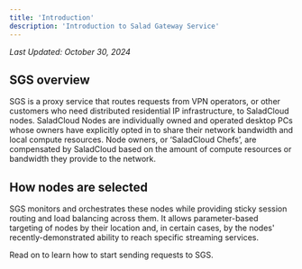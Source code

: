 ```yaml
---
title: 'Introduction'
description: 'Introduction to Salad Gateway Service'
---
```


_Last Updated: October 30, 2024_

## SGS overview

SGS is a proxy service that routes requests from VPN operators, or other customers who need distributed residential IP
infrastructure, to SaladCloud nodes. SaladCloud Nodes are individually owned and operated desktop PCs whose owners have
explicitly opted in to share their network bandwidth and local compute resources. Node owners, or ‘SaladCloud Chefs’,
are compensated by SaladCloud based on the amount of compute resources or bandwidth they provide to the network.

## How nodes are selected

SGS monitors and orchestrates these nodes while providing sticky session routing and load balancing across them. It
allows parameter-based targeting of nodes by their location and, in certain cases, by the nodes' recently-demonstrated
ability to reach specific streaming services.

Read on to learn how to start sending requests to SGS.
